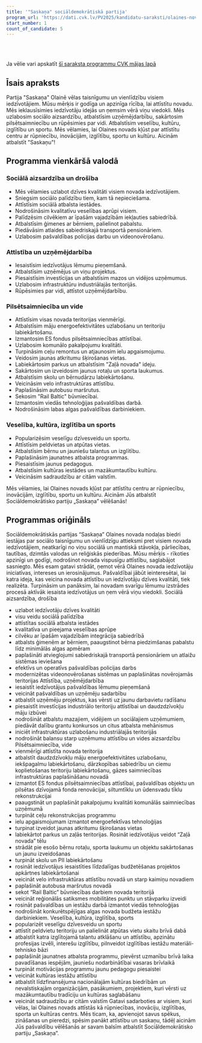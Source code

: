 ```yaml
---
title: '"Saskaņa" sociāldemokrātiskā partija'
program_url: 'https://dati.cvk.lv/PV2025/kandidatu-saraksti/olaines-novads/saskana-socialdemokratiska-partija'
start_number: 1
count_of_candidate: 5
---
```



<Badge text="Sociālais taisnīgums" variant="note" size="small" /> <Badge text="Iedzīvotāju iesaiste" variant="note" size="small" /> <Badge text="Uzņēmējdarbības atbalsts" variant="note" size="small" /> <Badge text="Pilsētsaimniecības attīstība" variant="note" size="small" /> <Badge text="Veselīgs dzīvesveids un sports" variant="note" size="small" />

<br/><br/> 

<Card title='Šis ir mākslīga intelekta ģenerēts apraksts' icon='starlight'>
    Ja vēlie vari apskatīt <a href={frontmatter.program_url} target='_blank'>šī saraksta programmu CVK mājas lapā</a>
    </Card>

## Īsais apraksts

Partija "Saskaņa" Olainē vēlas taisnīgumu un vienlīdzību visiem iedzīvotājiem. Mūsu mērķis ir godīga un apzinīga rīcība, lai attīstītu novadu. Mēs ieklausīsimies iedzīvotāju idejās un ņemsim vērā viņu viedokli. Mēs uzlabosim sociālo aizsardzību, atbalstīsim uzņēmējdarbību, sakārtosim pilsētsaimniecību un rūpēsimies par vidi. Atbalstīsim veselību, kultūru, izglītību un sportu. Mēs vēlamies, lai Olaines novads kļūst par attīstītu centru ar rūpniecību, inovācijām, izglītību, sportu un kultūru. Aicinām atbalstīt "Saskaņu"!

## Programma vienkāršā valodā

### Sociālā aizsardzība un drošība
*   Mēs vēlamies uzlabot dzīves kvalitāti visiem novada iedzīvotājiem.
*   Sniegsim sociālo palīdzību tiem, kam tā nepieciešama.
*   Attīstīsim sociālā atbalsta iestādes.
*   Nodrošināsim kvalitatīvu veselības aprūpi visiem.
*   Palīdzēsim cilvēkiem ar īpašām vajadzībām iekļauties sabiedrībā.
*   Atbalstīsim ģimenes ar bērniem, palielinot pabalstu.
*   Piedāvāsim atlaides sabiedriskajā transportā pensionāriem.
*   Uzlabosim pašvaldības policijas darbu un videonovērošanu.

### Attīstība un uzņēmējdarbība
*   Iesaistīsim iedzīvotājus lēmumu pieņemšanā.
*   Atbalstīsim uzņēmējus un viņu projektus.
*   Piesaistīsim investīcijas un atbalstīsim mazos un vidējos uzņēmumus.
*   Uzlabosim infrastruktūru industriālajās teritorijās.
*   Rūpēsimies par vidi, attīstot uzņēmējdarbību.

### Pilsētsaimniecība un vide
*   Attīstīsim visas novada teritorijas vienmērīgi.
*   Atbalstīsim māju energoefektivitātes uzlabošanu un teritoriju labiekārtošanu.
*   Izmantosim ES fondus pilsētsaimniecības attīstībai.
*   Uzlabosim komunālo pakalpojumu kvalitāti.
*   Turpināsim ceļu remontus un atjaunosim ielu apgaismojumu.
*   Veidosim jaunas atkritumu šķirošanas vietas.
*   Labiekārtosim parkus un atbalstīsim "Zaļā novada" ideju.
*   Sakārtosim un izveidosim jaunus rotaļu un sporta laukumus.
*   Atbalstīsim skolu un bērnudārzu labiekārtošanu.
*   Veicināsim velo infrastruktūras attīstību.
*   Paplašināsim autobusu maršrutus.
*   Sekosim "Rail Baltic" būvniecībai.
*   Izmantosim viedās tehnoloģijas pašvaldības darbā.
*   Nodrošināsim labas algas pašvaldības darbiniekiem.

### Veselība, kultūra, izglītība un sports
*   Popularizēsim veselīgu dzīvesveidu un sportu.
*   Attīstīsim peldvietas un atpūtas vietas.
*   Atbalstīsim bērnu un jauniešu talantus un izglītību.
*   Paplašināsim jaunatnes atbalsta programmas.
*   Piesaistīsim jaunus pedagogus.
*   Atbalstīsim kultūras iestādes un mazākumtautību kultūru.
*   Veicināsim sadraudzību ar citām valstīm.

Mēs vēlamies, lai Olaines novads kļūst par attīstītu centru ar rūpniecību, inovācijām, izglītību, sportu un kultūru. Aicinām Jūs atbalstīt Sociāldemokrātisko partiju „Saskaņa” vēlēšanās!

## Programmas oriģināls

Sociāldemokrātiskās partijas “Saskaņa” Olaines novada nodaļas biedri iestājas par sociālo taisnīgumu un vienlīdzīgu attieksmi pret visiem novada iedzīvotājiem, neatkarīgi no viņu sociālā un mantiskā stāvokļa, pārliecības, tautības, dzimtās valodas un reliģiskās piederības. Mūsu mērķis - rīkoties apzinīgi un godīgi, nodrošinot novada vispusīgu attīstību, saglabājot sasniegto.
Mēs esam gatavi strādāt, ņemot vērā Olaines novada iedzīvotāju iniciatīvas, intereses un ierosinājumus. Pašvaldībai jābūt ieinteresētai, lai katra ideja, kas veicina novada attīstību un iedzīvotāju dzīves kvalitāti, tiek realizēta. Turpināsim un panāksim, lai novadam svarīgu lēmumu izstrādes procesā aktīvāk iesaista iedzīvotājus un ņem vērā viņu viedokli.
Sociālā aizsardzība, drošība
- uzlabot iedzīvotāju dzīves kvalitāti
- visu veidu sociālā palīdzība
- attīstītas sociālā atbalsta iestādes
- kvalitatīva un pieejama veselības aprūpe
- cilvēku ar īpašām vajadzībām integrācija sabiedrībā
- atbalsts ģimenēm ar bērniem, paaugstinot bērna piedzimšanas pabalstu līdz minimālās algas apmēram
- paplašināti atvieglojumi sabiedriskajā transportā pensionāriem un atlaižu sistēmas ieviešana
- efektīvs un operatīvs pašvaldības policijas darbs
- modernizētas videonovērošanas sistēmas un paplašinātas novērojamās teritorijas
Attīstība, uzņēmējdarbība
- iesaistīt iedzīvotājus pašvaldības lēmumu pieņemšanā
- veicināt pašvaldības un uzņēmēju sadarbību
- atbalstīt uzņēmēju projektus, kas vērsti uz jaunu darbavietu radīšanu
- piesaistīt investīcijas industriālo teritoriju attīstībai un daudzdzīvokļu māju izbūvei
- nodrošināt atbalstu mazajiem, vidējiem un sociālajiem uzņēmumiem, piedāvāt dalību grantu konkursos un citus atbalsta mehānismus
- iniciēt infrastruktūras uzlabošanu industriālajās teritorijās
- nodrošināt balansu starp uzņēmumu attīstību un vides aizsardzību
Pilsētsaimniecība, vide
- vienmērīgi attīstīta novada teritorija
- atbalstīt daudzdzīvokļu māju energoefektivitātes uzlabošanu, iekšpagalmu labiekārtošanu, dārzkopības sabiedrību un ciemu koplietošanas teritoriju labiekārtošanu, gāzes saimniecības infrastruktūras paplašināšanu novadā
- izmantot ES fondus pilsētsaimniecības attīstībai, pašvaldības objektu un pilsētas dzīvojamā fonda renovācijai, siltumtīklu un ūdensvadu tīklu rekonstrukcijai
- paaugstināt un paplašināt pakalpojumu kvalitāti komunālās saimniecības uzņēmumā
- turpināt ceļu rekonstrukcijas programmu
- ielu apgaismojumam izmantot energoefektīvas tehnoloģijas
- turpinat izveidot jaunas atkritumu šķirošanas vietas
- labiekārtot parkus un zaļās teritorijas. Rosināt iedzīvotājus veidot “Zaļā novada” tēlu
- strādāt pie esošo bērnu rotaļu, sporta laukumu un objektu sakārtošanas un jaunu izveidošanas
- turpināt skolu un PII labiekārtošanu
- rosināt iedzīvotājus iesaistīties līdzdalīgas budžetēšanas projektos apkārtnes labiekārtošanai
- veicināt velo infrastruktūras attīstību novadā un starp kaimiņu novadiem
- paplašināt autobusa maršrutus novadā
- sekot “Rail Baltic” būvniecības darbiem novada teritorijā
- veicināt reģionālās satiksmes mobilitātes punktu un stāvparku izveidi
- rosināt pašvaldības un iestāžu darbā izmantot viedās tehnoloģijas
- nodrošināt konkurētspējīgas algas novada budžeta iestāžu darbiniekiem.
Veselība, kultūra, izglītība, sports
- popularizēt veselīgu dzīvesveidu un sportu
- attīstīt peldvietu teritoriju un palielināt atpūtas vietu skaitu brīvā dabā
- atbalstīt katra izglītojamā talantu atklāšanu un attīstību, apzinātu profesijas izvēli, interešu izglītību, pilnveidot izglītības iestāžu materiāli-tehnisko bāzi
- paplašināt jaunatnes atbalsta programmu, pievērst uzmanību brīvā laika pavadīšanas iespējām, jauniešu nodarbinātībai vasaras brīvlaikā
- turpināt motivācijas programmu jaunu pedagogu piesaistei
- veicināt kultūras iestāžu attīstību
- atbalstīt līdzfinansējuma nacionālajām kultūras biedrībām un nevalstiskajām organizācijām, pasākumiem, projektiem, kuri vērsti uz mazākumtautību tradīciju un kultūras saglabāšanu
- veicināt sadraudzību ar citām valstīm
Gatavi sadarboties ar visiem, kuri vēlas, lai Olaines novads attīstās kā rūpniecības, inovāciju, izglītības, sporta un kultūras centrs.
Mēs ticam, ka, apvienojot savus spēkus, zināšanas un pieredzi, spēsim panākt attīstību un saskaņu, tādēļ aicinām Jūs pašvaldību vēlēšanās ar savam balsīm atbalstīt Sociāldemokrātisko partiju „Saskaņa”.
